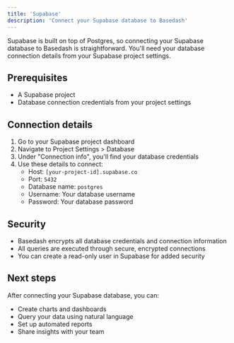 ```yaml
---
title: 'Supabase'
description: 'Connect your Supabase database to Basedash'
---
```


Supabase is built on top of Postgres, so connecting your Supabase database to Basedash is straightforward. You'll need your database connection details from your Supabase project settings.

## Prerequisites

- A Supabase project
- Database connection credentials from your project settings

## Connection details

1. Go to your Supabase project dashboard
2. Navigate to Project Settings > Database
3. Under "Connection info", you'll find your database credentials
4. Use these details to connect:
   - Host: `[your-project-id].supabase.co`
   - Port: `5432`
   - Database name: `postgres`
   - Username: Your database username
   - Password: Your database password

## Security

- Basedash encrypts all database credentials and connection information
- All queries are executed through secure, encrypted connections
- You can create a read-only user in Supabase for added security

## Next steps

After connecting your Supabase database, you can:
- Create charts and dashboards
- Query your data using natural language
- Set up automated reports
- Share insights with your team
